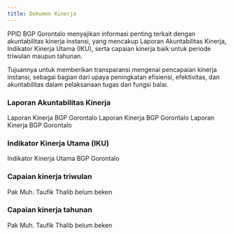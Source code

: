 ```yaml
---
title: Dokumen Kinerja
---
```

PPID BGP Gorontalo menyajikan informasi penting terkait dengan akuntabilitas kinerja instansi, yang mencakup Laporan Akuntabilitas Kinerja, Indikator Kinerja Utama (IKU), serta capaian kinerja baik untuk periode triwulan maupun tahunan.

Tujuannya untuk memberikan transparansi mengenai pencapaian kinerja instansi, sebagai bagian dari upaya peningkatan efisiensi, efektivitas, dan akuntabilitas dalam pelaksanaan tugas dan fungsi balai.

### Laporan Akuntabilitas Kinerja
<CardGroup cols={2}>
  <Card horizontal color="#E50914" title="Lakin 2024" icon="file-invoice">
    Laporan Kinerja BGP Gorontalo
  </Card>
  <Card horizontal title="Lakin 2023" icon="file-invoice" href="https://drive.google.com/file/d/1WA_r1JDWwjlyMOoRd2ovBG616ms-l-A5/view?usp=drive_link">
    Laporan Kinerja BGP Gorontalo
  </Card>
  <Card horizontal title="Lakin 2022" icon="file-invoice" href="https://drive.google.com/file/d/1CHrex1Og78ryYTewIqgHdx_9nZvtsA85/view?usp=drive_link">
    Laporan Kinerja BGP Gorontalo
  </Card>
</CardGroup>


### Indikator Kinerja Utama (IKU)
<Card horizontal title="IKU 2020 s.d 2024" icon="file-invoice" href="https://drive.google.com/file/d/1NM2zaNTKYGd72Ww-pMOnGCNSMVM5otKG/view?usp=drive_link">
    Indikator Kinerja Utama BGP Gorontalo
</Card>

### Capaian kinerja triwulan
<Card horizontal color="#E50914" title="Capaian Kinerja Semua" icon="file-exclamation">
    Pak Muh. Taufik Thalib belum beken
</Card>

### Capaian kinerja tahunan
<Card horizontal color="#E50914" title="Capaian Kinerja Semua" icon="file-exclamation">
    Pak Muh. Taufik Thalib belum beken
</Card>
